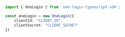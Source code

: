 ```typescript index.ts
import { OneLogin } from 'one-login-typescript-sdk';

const oneLogin = new OneLogin({
    clientId: "CLIENT_ID",
    clientSecret: "CLIENT_SECRET"
})
```